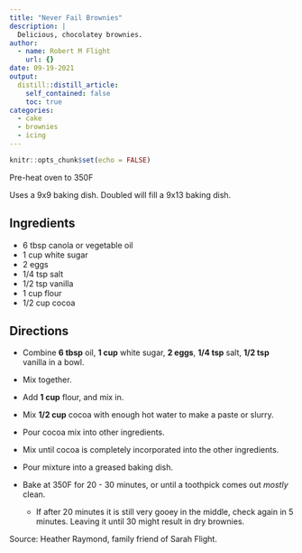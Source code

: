 ```yaml
---
title: "Never Fail Brownies"
description: |
  Delicious, chocolatey brownies.
author:
  - name: Robert M Flight
    url: {}
date: 09-19-2021
output:
  distill::distill_article:
    self_contained: false
    toc: true
categories: 
  - cake
  - brownies
  - icing
---
```


```r
knitr::opts_chunk$set(echo = FALSE)
```

Pre-heat oven to 350F

Uses a 9x9 baking dish.
Doubled will fill a 9x13 baking dish.

## Ingredients

* 6 tbsp canola or vegetable oil
* 1 cup white sugar
* 2 eggs
* 1/4 tsp salt
* 1/2 tsp vanilla
* 1 cup flour
* 1/2 cup cocoa

## Directions

* Combine **6 tbsp** oil, **1 cup** white sugar, **2 eggs**, **1/4 tsp** salt, **1/2 tsp** vanilla in a bowl.
* Mix together.
* Add **1 cup** flour, and mix in.
* Mix **1/2 cup** cocoa with enough hot water to make a paste or slurry.
* Pour cocoa mix into other ingredients.
* Mix until cocoa is completely incorporated into the other ingredients.

* Pour mixture into a greased baking dish.
* Bake at 350F for 20 - 30 minutes, or until a toothpick comes out *mostly* clean.
  * If after 20 minutes it is still very gooey in the middle, check again in 5 minutes. Leaving it until 30 might result in dry brownies.
  
Source: Heather Raymond, family friend of Sarah Flight.
